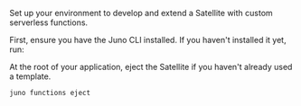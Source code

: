Set up your environment to develop and extend a Satellite with custom serverless functions.

First, ensure you have the Juno CLI installed. If you haven't installed it yet, run:


<Cli />

At the root of your application, eject the Satellite if you haven't already used a template.

```bash
juno functions eject
```
